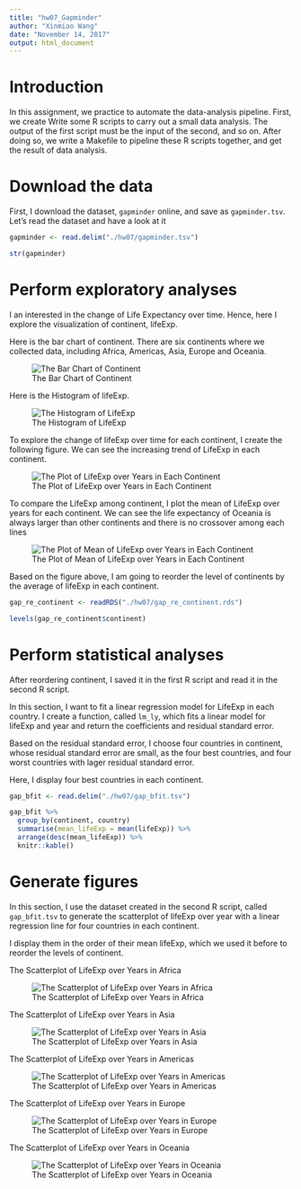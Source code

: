 ```yaml
---
title: "hw07_Gapminder"
author: "Xinmiao Wang"
date: "November 14, 2017"
output: html_document
---
```


# Introduction

In this assignment, we practice to automate the data-analysis pipeline. 
First, we create Write some R scripts to carry out a small data analysis. The output of the first script must be the input of the second, and so on. After doing so, we write a Makefile to pipeline these R scripts together, and get the result of data analysis.

# Download the data

First, I download the dataset, `gapminder` online, and save as `gapminder.tsv`.
Let's read the dataset and have a look at it

```r
gapminder <- read.delim("./hw07/gapminder.tsv")

str(gapminder)
```


# Perform exploratory analyses

I an interested in the change of Life Expectancy over time. Hence, here I explore the visualization of continent, lifeExp.

Here is the bar chart of continent. 
There are six continents where we collected data, including Africa, Americas, Asia, Europe and Oceania.

![The Bar Chart of Continent](./hw07/barchart.png)

Here is the Histogram of lifeExp.

![The Histogram of LifeExp](./hw07/histogram.png)

To explore the change of lifeExp over time for each continent, I create the following figure. We can see the increasing trend of LifeExp in each continent.

![The Plot of LifeExp over Years in Each Continent](./hw07/timeplot_lifeExp.png)

To compare the LifeExp among continent, I plot the mean of LifeExp over years for each continent. We can see the life expectancy of Oceania is always larger than other continents and there is no crossover among each lines

![The Plot of Mean of LifeExp over Years in Each Continent](./hw07/timeplot_meanLifeExp.png)

Based on the figure above, I am going to reorder the level of continents by the average of lifeExp in each continent. 

```r
gap_re_continent <- readRDS("./hw07/gap_re_continent.rds")

levels(gap_re_continent$continent)
```


# Perform statistical analyses

After reordering continent, I saved it in the first R script and read it in the second R script. 

In this section, I want to fit a linear regression model for LifeExp in each country. I create a function, called `lm_ly`, which fits a linear model for lifeExp and year and return the coefficients and residual standard error. 

Based on the residual standard error, I choose four countries in continent, whose residual standard error are small, as the four best countries, and four worst countries with lager residual standard error.

Here, I display four best countries in each continent.
```r
gap_bfit <- read.delim("./hw07/gap_bfit.tsv")

gap_bfit %>%
  group_by(continent, country)
  summarise(mean_lifeExp = mean(lifeExp)) %>% 
  arrange(desc(mean_lifeExp)) %>% 
  knitr::kable()

```


# Generate figures

In this section, I use the dataset created in the second R script, called `gap_bfit.tsv` to generate the scatterplot of lifeExp over year with a linear regression line for four countries in each continent.

I display them in the order of their mean lifeExp, which we used it before to reorder the levels of continent.

The Scatterplot of LifeExp over Years in Africa

![The Scatterplot of LifeExp over Years in Africa](./hw07/Africa.png)

The Scatterplot of LifeExp over Years in Asia

![The Scatterplot of LifeExp over Years in Asia](./hw07/Asia.png)

The Scatterplot of LifeExp over Years in Americas

![The Scatterplot of LifeExp over Years in Americas](./hw07/Americas.png)

The Scatterplot of LifeExp over Years in Europe

![The Scatterplot of LifeExp over Years in Europe](./hw07/Europe.png)

The Scatterplot of LifeExp over Years in Oceania

![The Scatterplot of LifeExp over Years in Oceania](./hw07/Oceania.png)


